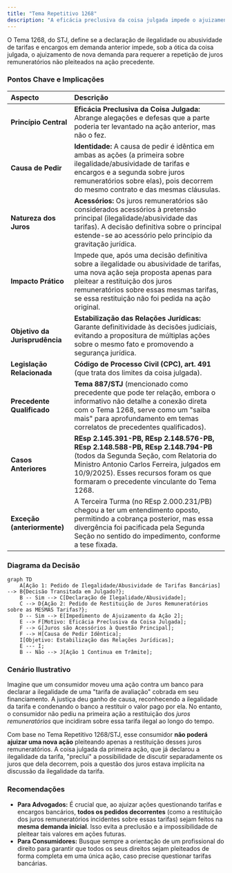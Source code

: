 ```yaml
---
title: "Tema Repetitivo 1268"
description: "A eficácia preclusiva da coisa julgada impede o ajuizamento de nova ação para pleitear a restituição de quantia paga a título de juros remuneratórios incidentes sobre tarifas bancárias declaradas ilegais ou abusivas em ação anterior."
---
```


O Tema 1268, do STJ, define se a declaração de ilegalidade ou abusividade de tarifas e encargos em demanda anterior impede, sob a ótica da coisa julgada, o ajuizamento de nova demanda para requerer a repetição de juros remuneratórios não pleiteados na ação precedente.

### **Pontos Chave e Implicações**

| **Aspecto**                    | **Descrição**                                                                                                                                                                                                                                                   |
| :----------------------------- | :-------------------------------------------------------------------------------------------------------------------------------------------------------------------------------------------------------------------------------------------------------------- |
| **Princípio Central**          | **Eficácia Preclusiva da Coisa Julgada:** Abrange alegações e defesas que a parte poderia ter levantado na ação anterior, mas não o fez.                                                                                                                        |
| **Causa de Pedir**             | **Identidade:** A causa de pedir é idêntica em ambas as ações (a primeira sobre ilegalidade/abusividade de tarifas e encargos e a segunda sobre juros remuneratórios sobre elas), pois decorrem do mesmo contrato e das mesmas cláusulas.                       |
| **Natureza dos Juros**         | **Acessórios:** Os juros remuneratórios são considerados acessórios à pretensão principal (ilegalidade/abusividade das tarifas). A decisão definitiva sobre o principal estende-se ao acessório pelo princípio da gravitação jurídica.                          |
| **Impacto Prático**            | Impede que, após uma decisão definitiva sobre a ilegalidade ou abusividade de tarifas, uma nova ação seja proposta apenas para pleitear a restituição dos juros remuneratórios sobre essas mesmas tarifas, se essa restituição não foi pedida na ação original. |
| **Objetivo da Jurisprudência** | **Estabilização das Relações Jurídicas:** Garante definitividade às decisões judiciais, evitando a propositura de múltiplas ações sobre o mesmo fato e promovendo a segurança jurídica.                                                                         |
| **Legislação Relacionada**     | **Código de Processo Civil (CPC), art. 491** (que trata dos limites da coisa julgada).                                                                                                                                                                          |
| **Precedente Qualificado**     | **Tema 887/STJ** (mencionado como precedente que pode ter relação, embora o informativo não detalhe a conexão direta com o Tema 1268, serve como um "saiba mais" para aprofundamento em temas correlatos de precedentes qualificados).                          |
| **Casos Anteriores**           | **REsp 2.145.391-PB, REsp 2.148.576-PB, REsp 2.148.588-PB, REsp 2.148.794-PB** (todos da Segunda Seção, com Relatoria do Ministro Antonio Carlos Ferreira, julgados em 10/9/2025). Esses recursos foram os que formaram o precedente vinculante do Tema 1268.   |
| **Exceção (anteriormente)**    | A Terceira Turma (no REsp 2.000.231/PB) chegou a ter um entendimento oposto, permitindo a cobrança posterior, mas essa divergência foi pacificada pela Segunda Seção no sentido do impedimento, conforme a tese fixada.                                         |

### **Diagrama da Decisão**

```mermaid
graph TD
    A[Ação 1: Pedido de Ilegalidade/Abusividade de Tarifas Bancárias] --> B{Decisão Transitada em Julgado?};
    B -- Sim --> C[Declaração de Ilegalidade/Abusividade];
    C --> D{Ação 2: Pedido de Restituição de Juros Remuneratórios sobre as MESMAS Tarifas?};
    D -- Sim --> E[Impedimento de Ajuizamento da Ação 2];
    E --> F[Motivo: Eficácia Preclusiva da Coisa Julgada];
    F --> G[Juros são Acessórios à Questão Principal];
    F --> H[Causa de Pedir Idêntica];
    I[Objetivo: Estabilização das Relações Jurídicas];
    E --- I;
    B -- Não --> J[Ação 1 Continua em Trâmite];
```

### **Cenário Ilustrativo**

Imagine que um consumidor moveu uma ação contra um banco para declarar a ilegalidade de uma "tarifa de avaliação" cobrada em seu financiamento. A justiça deu ganho de causa, reconhecendo a ilegalidade da tarifa e condenando o banco a restituir o valor pago por ela. No entanto, o consumidor não pediu na primeira ação a restituição dos _juros remuneratórios_ que incidiram sobre essa tarifa ilegal ao longo do tempo.

Com base no Tema Repetitivo 1268/STJ, esse consumidor **não poderá ajuizar uma nova ação** pleiteando apenas a restituição desses juros remuneratórios. A coisa julgada da primeira ação, que já declarou a ilegalidade da tarifa, "preclui" a possibilidade de discutir separadamente os juros que dela decorrem, pois a questão dos juros estava implícita na discussão da ilegalidade da tarifa.

### **Recomendações**

- **Para Advogados:** É crucial que, ao ajuizar ações questionando tarifas e encargos bancários, **todos os pedidos decorrentes** (como a restituição dos juros remuneratórios incidentes sobre essas tarifas) sejam feitos na **mesma demanda inicial**. Isso evita a preclusão e a impossibilidade de pleitear tais valores em ações futuras.
- **Para Consumidores:** Busque sempre a orientação de um profissional do direito para garantir que todos os seus direitos sejam pleiteados de forma completa em uma única ação, caso precise questionar tarifas bancárias.